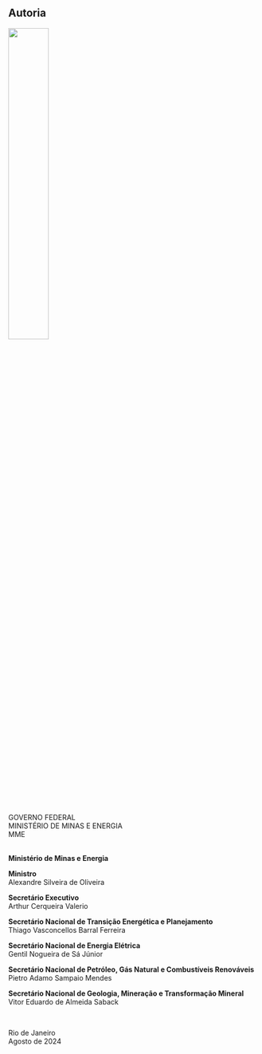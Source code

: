 
:::{.nao-mostrar}
# Autoria {.unnumbered}
:::

![](../img/governo_federal.png){fig-align="center" width=40%}

:::{.centro}
GOVERNO FEDERAL \
MINISTÉRIO DE MINAS E ENERGIA \
MME

\
**Ministério de Minas e Energia**

**Ministro** \
Alexandre Silveira de Oliveira

**Secretário Executivo** \
Arthur Cerqueira Valerio

**Secretário Nacional de Transição Energética e Planejamento** \
Thiago Vasconcellos Barral Ferreira

**Secretário Nacional de Energia Elétrica** \
Gentil Nogueira de Sá Júnior

**Secretário Nacional de Petróleo, Gás Natural e Combustíveis Renováveis** \
Pietro Adamo Sampaio Mendes

**Secretário Nacional de Geologia, Mineração e Transformação Mineral** \
Vitor Eduardo de Almeida Saback

\

Rio de Janeiro \
Agosto de 2024
:::

